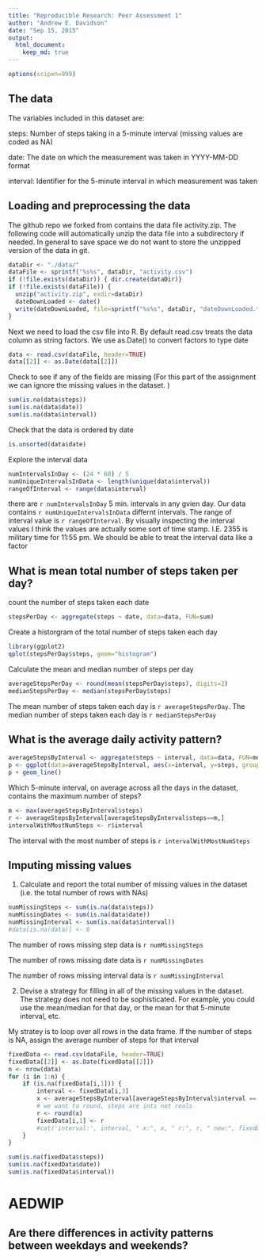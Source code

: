 ```yaml
---
title: "Reproducible Research: Peer Assessment 1"
author: "Andrew E. Davidson"
date: "Sep 15, 2015"
output: 
  html_document:
    keep_md: true
---
```

```r
options(scipen=999)
```

## The data
The variables included in this dataset are:

steps: Number of steps taking in a 5-minute interval (missing values are coded as NA)

date: The date on which the measurement was taken in YYYY-MM-DD format

interval: Identifier for the 5-minute interval in which measurement was taken

## Loading and preprocessing the data
The github repo we forked from contains the data file activity.zip. 
The following code will automatically unzip the data file into a subdirectory
if needed. In general to save space we do not want to store the unzipped version 
of the data in git.


```r
dataDir <- "./data/"
dataFile <- sprintf("%s%s", dataDir, "activity.csv")
if (!file.exists(dataDir)) { dir.create(dataDir)}
if (!file.exists(dataFile)) {
  unzip("activity.zip", exdir=dataDir)
  dateDownLoaded <- date()
  write(dateDownLoaded, file=sprintf("%s%s", dataDir, "dateDownLoaded.txt"))
}
```

Next we need to load the csv file into R. By default read.csv treats the data column as string
factors. We use as.Date() to convert factors to type date
```r
data <- read.csv(dataFile, header=TRUE)
data[[2]] <- as.Date(data[[2]])
```

Check to see if any of the fields are missing (For this part of the assignment we can ignore the missing values in the dataset.
)
```r
sum(is.na(data$steps))
sum(is.na(data$date))
sum(is.na(data$interval))
```

Check that the data is ordered by date
```r
is.unsorted(data$date)
```

Explore the interval data
```r
numIntervalsInDay <- (24 * 60) / 5
numUniqueIntervalsInData <- length(unique(data$interval))
rangeOfInterval <- range(data$interval)
```
there are `r numIntervalsInDay` 5 min. intervals in any gvien day. Our data
contains `r numUniqueIntervalsInData` differnt intervals. The range of interval
value is `r rangeOfInterval`. By visually inspecting the interval values I think
the values are actually some sort of time stamp. I.E. 2355 is military time for 
11:55 pm. We should be able to treat the interval data like a factor

## What is mean total number of steps taken per day?

count the number of steps taken each date
```r
stepsPerDay <- aggregate(steps ~ date, data=data, FUN=sum)
```


Create a historgram of the total number of steps taken each day
```r
library(ggplot2)
qplot(stepsPerDay$steps, geom="histogram") 
```

Calculate the mean and median number of steps per day 
```r
averageStepsPerDay <- round(mean(stepsPerDay$steps), digits=2)
medianStepsPerDay <- median(stepsPerDay$steps)
```
The mean number of steps taken each day is `r averageStepsPerDay`.
The median number of steps taken each day is `r medianStepsPerDay`


## What is the average daily activity pattern?

```r
averageStepsByInterval <- aggregate(steps ~ interval, data=data, FUN=mean)
p <- ggplot(data=averageStepsByInterval, aes(x=interval, y=steps, group=1))
p + geom_line()
```

Which 5-minute interval, on average across all the days in the dataset, contains the maximum number of steps?
```r
m <- max(averageStepsByInterval$steps)
r <- averageStepsByInterval[averageStepsByInterval$steps==m,]
intervalWithMostNumSteps <- r$interval
```
The interval with the most number of steps is `r intervalWithMostNumSteps`

## Imputing missing values
1. Calculate and report the total number of missing values in the dataset (i.e. the total number of rows with NAs)
```r
numMissingSteps <- sum(is.na(data$steps))
numMissingDates <- sum(is.na(data$date))
numMissingInterval <- sum(is.na(data$interval))
#data[is.na(data)] <- 0
```
The number of rows missing step data is `r numMissingSteps`

The number of rows missing date data is `r numMissingDates`

The number of rows missing interval data is `r numMissingInterval`

2. Devise a strategy for filling in all of the missing values in the dataset. The strategy does not need to be sophisticated. For example, you could use the mean/median for that day, or the mean for that 5-minute interval, etc.

My stratey is to loop over all rows in the data frame. If the number of steps
is NA, assign the average number of steps for that interval
```r
fixedData <- read.csv(dataFile, header=TRUE)
fixedData[[2]] <- as.Date(fixedData[[2]])
n <- nrow(data)
for (i in 1:n) {
    if (is.na(fixedData[i,1])) {
        interval <- fixedData[i,3]
        x <- averageStepsByInterval[averageStepsByInterval$interval == interval,]$steps
        # we want to round, steps are ints not reals
        r <- round(x)
        fixedData[i,1] <- r
        #cat('interval:', interval, " x:", x, " r:", r, " new:", fixedData[i,1], "\n")
    }
}

sum(is.na(fixedData$steps))
sum(is.na(fixedData$date))
sum(is.na(fixedData$interval))
```

# AEDWIP


## Are there differences in activity patterns between weekdays and weekends?

